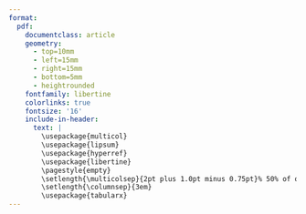 ```yaml
---
format: 
  pdf: 
    documentclass: article
    geometry:
      - top=10mm
      - left=15mm
      - right=15mm
      - bottom=5mm
      - heightrounded
    fontfamily: libertine
    colorlinks: true
    fontsize: '16'
    include-in-header: 
      text: |
        \usepackage{multicol}
        \usepackage{lipsum}
        \usepackage{hyperref}
        \usepackage{libertine}
        \pagestyle{empty}
        \setlength{\multicolsep}{2pt plus 1.0pt minus 0.75pt}% 50% of original values
        \setlength{\columnsep}{3em}
        \usepackage{tabularx}
---
```



<!-- TITLE -->
\begin{huge}\begin{center}{\bf ALEX BARTH, Ph.D.}\end{center}\end{huge}

<!-- CONTACT INFO -->
\begin{center}
Email: \href{mailto:alex.barth.science@gmail.com}{alex.barth.science@gmail.com} \\
ORCID: \href{https://orcid.org/0000-0001-7154-6260}{0000-0001-7154-6260} \\
\href{https://TheAlexBarth.Github.io}{TheAlexBarth.Github.io} \\
\end{center}
\vspace{15pt}

\begin{large}
  \textbf{RESEARCH EXPERIENCE}
  \vspace{3pt}
  \hrule
\end{large}
\begin{normalsize}
  \begin{tabularx}{\textwidth}{p{0.2\textwidth} >{\raggedright\arraybackslash}X}
    2024- & Postdoctoral Researcher, University of Texas, Marine Science Institute + Statistics \& Data Science \newline Advisors: \href{https://caseylab.weebly.com}{Dr. Jordan Casey} \& \href{https://mhooten.github.io}{Dr. Mevin Hooten}\\
    2019-2024 & Graduate Research Assistant, \href{https://www.zoo-plankton.net/}{\textbf{Stone Zooplankton Ecology Lab}}, University of South Carolina \newline Advisor: Dr. Joshua Stone\\
    2017-2019 & HAB Sampling Technician, \textbf{Southern California Coastal Ocean Observing System}, Cal Poly Center for Coastal Marine Science. \newline Advisors: Dr. Alexis Pasulka, Dr. Ryan Walter\\
    2018-2019 & Student Research Assistant, \textbf{Common Garden reciprocal cross of \textit{K. kelletii}}, Cal Poly \newline Adivsor: Dr. Crow White\\
    2017 & Senior Research Project, \textbf{Investigating a trophic cascade in the upper subtitle} \newline Wrigley Institute, Catalina Island. Advisor: Dr. Chris Lowe\\
    2017 & Summer Research Assistant, \textbf{Fishes of Texas}, University of Texas at Austin \newline Advisors: Adam Cohen, Dr. Dean Hendrickson
  \end{tabularx}
\end{normalsize}
\vspace{10pt}

<!-- EDUCATION: 1ST BULLET -->
\begin{large}
  \textbf{EDUCATION}
  \vspace{3pt}
  \hrule
  \begin{multicols}{2}
    \begin{flushleft}\textbf{Ph.D. Biological Sciences, Ecology}\end{flushleft}
    \begin{flushright} 2024\end{flushright}
  \end{multicols}
  \vspace{-0.17cm}
  \begin{multicols}{2}
    \begin{flushleft}University of South Carolina\end{flushleft}
  \end{multicols}
\end{large}

\vspace{0.05cm}

<!-- EDUCATION: 2ND BULLET -->
\begin{large}
  \begin{multicols}{2}
    \begin{flushleft}\textbf{B.S. Marine Science, Minor Statistics}\end{flushleft}
    \begin{flushright}2019\end{flushright}
  \end{multicols}
  \vspace{-0.17cm}
  \begin{multicols}{2}
    \begin{flushleft}
    Cal Poly, San Luis Obispo
    \end{flushleft}
  \end{multicols}
\end{large}
\vspace{10pt}


\begin{large}
  \textbf{TEACHING \& OUTREACH EXPERIENCE}
  \vspace{3pt}
  \hrule
\end{large}
\begin{normalsize}
  \textbf{Instructor of Record}\\
  \begin{tabularx}{\textwidth}{p{0.2\textwidth} >{\raggedright\arraybackslash}X}
    Fall 2023 & Principles of Ecology Lab, University of South Carolina (BIOL570L) \newline
    \href{https://thealexbarth.github.io/F2023_EcoLab/}{Archived Course Materials}
  \end{tabularx}\\
  \textbf{Workshops, Lectures, \& Training Modules}\\
  \begin{tabularx}{\textwidth}{p{0.2\textwidth} >{\raggedright\arraybackslash}X}
    Fall 2024 & Spooky Statistics, University of Texas MSI \newline
    \href{https://thealexbarth.github.io/Spooky_Statistics/}{A halloween-themed introduction to Bayesian statistics.}
  \end{tabularx}\\
  \textbf{Graduate Teaching Assistant (Lab Instructor)}\\
  \begin{tabularx}{\textwidth}{p{0.2\textwidth} >{\raggedright\arraybackslash}X}
    Spring 2023 & Invertebrate Zoology, USC (MSCI510L)\\
    Spring 2020 - Fall 2022 & Ecology \& Ecology Lab, USC (BIOL301L)\\
    Fall 2019 & Introduction to Biology Lab, USC (BIOL101L)
  \end{tabularx}\\
  \textbf{Undergraduate Student Mentorship}\\
  \begin{tabularx}{\textwidth}{p{0.2\textwidth} >{\raggedright\arraybackslash}X}
    2024- & Louis Stokes Alliance for Minority Participation (LSAMP), Texas A\&M Corpus Christi, Student Co-Advised with Dr. John Majoris. \newline Project: \textit{Community structure and biomass of mesozooplankton in the Mission-Aransas Estuary}.\\
    2024 Summer & Louis Stokes Alliance for Minority Participation Summer Research Academy, University of Texas \newline Project: \textit{Changes in plankton biodiversity following salinity regime shifts}\\
    2022-2023 & Magellan Scholar Program, University of South Carolina \newline Project: \textit{Characterizing trichodesmium patterns in oligotrophic oceans through in-situ imaging}
  \end{tabularx}\\
  \textbf{Guest Lectures}\\
  \begin{tabularx}{\textwidth}{p{0.2\textwidth} >{\raggedright\arraybackslash}X}
    Fall 2024 & MNS101: Undergraduate Seminar in Marine Science, UT Austin\\
    Fall 2022 & CSCE585: Machine Learning Systems, USC\\
    Fall 2020 & Ocean Sampling Techniques, Cal Poly
  \end{tabularx}\\
  \textbf{Outreach Programs}\\
  \begin{tabularx}{\textwidth}{p{0.2\textwidth} >{\raggedright\arraybackslash}X}
    2020-2022 & PlanktoScope development and outreach program, University of South Carolina and North Inlet-Winyah Bay National Estuarine Research Reserve\\
    2018-2019 & Outreach Diver, Dive Beneath the Surface, Cal Poly\\
    2018, 2019 & Group Instuctor, Learn by Doing Lab Cal Poly\\
    2016 & Informal Education Assistant, Greater Cleveland Aquarium
  \end{tabularx}
\end{normalsize}
\pagebreak

<!-- Research Funding -->
\begin{large}
  \textbf{GRANTS \& AWARDS}
  \vspace{3pt}
  \hrule
\end{large}
\begin{normalsize}
  \begin{tabularx}{\textwidth}{p{0.2\textwidth} >{\raggedright\arraybackslash}X}
    2024-2025 & \textbf{Impact 2075}, Texas Gulf Coast Research Center, \$249,947 \newline PIs: Dr. Jordan Casey, Dr. Mevin Hooten. Co-investigators: \textbf{Dr. Alex Barth$^{*}$}, Dr. Zach Olson. \newline \textit{Untangling food webs along the Texas Gulf Coast to predict the future of estuarine ecosystems.} \newline $^{*}$ co-wrote proposal with Drs. Casey \& Hooten.\\
    2024 & \textbf{Jeffery Barnsdale Memorial Fellowship}, University of South Carolina, \$1,000\\
    2023 & \textbf{Graduate Travel Grant}, University of South Carolina, \$500\\
    2023-2024 & \textbf{FlowCam Graduate Research Grant}, Equipment and Travel \newline \textit{Using FlowCam to characterize microplankton communities following intense rainfall events}\\
    2023 & \textbf{Elsie Taber Fellowship}, University of South Carolina, \$2,500\\
    2023 & \textbf{Graduate Travel Grant}, University of South Carolina, \$800\\
    2023 & \textbf{Slocum Lunz Foundation}, \$1,130 \newline \textit{A combined experimental-observational approach to measure whole-community responses to storm events in estuaries}\\
    2022 & \textbf{Elsie Taber Fellowship}, University of South Carolina, \$2,980 \newline \textit{Collaborative Research with NOAA Pacific Islands Fisheries Science Center} \\
    2021-2022 & \textbf{SPARC Graduate Research Grant}, \$4,979 \newline \textit{Establishing community-based science monitoring of zooplankton communities’ response to harmful algae through low-cost imaging tools} \\
    2019-2023 & \textbf{Presidential Fellowship}, University of South Carolina, \$40,000 \newline \textit{University-wide fellowship for top doctoral students}\\
    2019, 2021 & \textbf{NSF GRFP}, Hononable Mention (2x) \\
    2019 & \textbf{Frost Student Research Award}, \$500 \newline \textit{A common-garden, reciprocal cross of K. kelletii}
  \end{tabularx}
\end{normalsize}
\vspace{10pt}


<!-- Publications -->
\begin{large}
  \textbf{PUBLICATIONS}
  \vspace{3pt}
  \hrule
\end{large}
\begin{normalsize}
  \begin{tabularx}{\textwidth}{p{0.2\textwidth} >{\raggedright\arraybackslash}X}
    2024 & Cohen NR. Krinos AI. ... \textbf{Barth AB.} ... et al. Protistan metabolism across the western North Atlantic Ocean revealed through autonous underwater profiling. \textit{Nature Comms.}. \href{https://doi.org/10.1038/s41467-024-51583-4}{doi: 10.1038/s41467-024-51583-4}\\
    2024 & \textbf{Barth AJ.} Blanco-Berical L. Johnson R. Stone J. Rhizaria in the oligotrophic ocean exhibit temporal and vertical variability. \textit{Deep Sea Research Part I}. \href{https://doi.org/10.1016/j.dsr.2024.104371}{doi: 10.1016/j.dsr.2024.104371}\\
    2024 & \textbf{Barth AJ.} Stone JP. Understanding the picture: the promise and challenges of in-situ imagery data in the study of plankton ecology. \textit{Journal of Plankton Research: Horizons}\\
    2023 & \textbf{Barth A.} Johnson R. Stone J. Size and transparency influence diel vertical migration patterns in copepods. \textit{Limnology and Oceanogrphy}. \href{https://doi.org/10.1002/lno.12461}{doi: 10.1002/lno.12461}\\
    2023 & Kenitz KM. Orenstein EC. Anderson CR. \textbf{Barth AJ.} et al. Convening expert taxonomists to build image libraries for training automated classifiers. \textit{Limnol. Oceanogr. Bulletin}. \href{https://doi.org/10.1002/lob.10584}{doi: 10.1002/lob.10584}\\
    2022 & \textbf{Barth A.} Stone J. Comparison of an \textit{in situ} device and net-based method to study mesozooplankton communities in an oligotrophic system. \textit{Front. Mar Sci}. \href{https://doi.org/10.3389/fmars.2022.898057}{doi: 10.3389/fmars.2022.898057}\\
    2020 & \textbf{Barth A.} Walter RK. Robbins I. Pasulka A. Seasonal and interannual variability of phytoplankton abundance and community composition on the Central Coast of California. \textit{Mar. Ecol. Prog. Ser.} \href{https://doi.org/10.3354/meps13245}{doi: 10.3354/meps13245}
  \end{tabularx}
\end{normalsize}
\vspace{10pt}


<!-- Service Activities -->
\begin{large}
  \textbf{SERVICE}
  \vspace{3pt}
  \hrule
\end{large}
\begin{normalsize}
  \begin{tabularx}{\textwidth}{p{0.2\textwidth} >{\raggedright\arraybackslash}X}
    Grant Review & \textbf{National Science Centre (NCN) Poland External Reviewer.}\\
    Journal Reviewer & \textbf{Estuaries \& Coasts, Nature Comm. Earth and Environment, Journal of Geophysical Research, Journal of Plankton Research, Limnology \& Oceanography: Methods, Limnology \& Oceanography}\\
    2024 & Expert Panel Member, National Science Centre (NCN) Poland. \newline  Krakow, Poland. Provided review on 14 proposals and participated in panel evaluation. \\
    2022-2023 & Co-Chair Graduate Stipend \& Cost-of-Living Committee, USC\\
    2022-2023 & Secretary of Data Management, Graduate Student Association of USC\\
    2021-2022 & Service Chair, Graduate Association of Biological Sciences of USC\\
    2019-2021 & Presidential Fellows Advisory Council, USC\\
    2019-2024 & Member, Graduate Association of Biological Sciences, USC\\
    2016-2019 & Member, Marine Science Club, Cal Poly
  \end{tabularx}
\end{normalsize}
\vspace{10pt}


<!-- Public Software Packages -->
\pagebreak
\begin{large}
  \textbf{PUBLIC SOFTWARE PACKAGES}
  \vspace{3pt}
  \hrule
\end{large}
\begin{normalsize}
  \begin{tabularx}{\textwidth}{p{0.2\textwidth} >{\raggedright\arraybackslash}X}
    (DEV) Ver 0.0.0.9 & Flowprocess. A processing pipeline for flowcam output (Visual SpreadSheet 6) to be best formatted for Ecotaxa entry. R. \href{https://github.com/TheAlexBarth/FlowProcess/tree/main}{https://github.com/TheAlexBarth/FlowProcess}\\
    (DEV) Ver 1.2.2.9 & EcotaxaTools. A toolkit to process output files from the web application Ecotaxa. R. \href{https://github.com/TheAlexBarth/EcotaxaTools}{https://github.com/TheAlexBarth/EcotaxaTools.}\\
    Ver 0.2.0 & ggusc. A color palette for University of South Carolina color schemes. R. \href{https://github.com/TheAlexBarth/ggusc}{https://github.com/TheAlexBarth/ggusc}
  \end{tabularx}
\end{normalsize}
\vspace{10pt}


<!-- Field & Oceanographic Experince & Certification -->
\begin{large}
  \textbf{FIELD \& OCEANOGRAPHIC EXPERIENCE}
  \vspace{3pt}
  \hrule
\end{large}
\begin{normalsize}
  \begin{tabularx}{\textwidth}{p{0.2\textwidth} >{\raggedright\arraybackslash}X}
    2024 & \textbf{R/V Atlantic Explorer, BATS-Rhizaria Spring Bloom Cruise}\\
    2022 & \textbf{R/V Oscar Elton Sette, Big Eye Tuna Oceanography Cruise}\\
    2019 & \textbf{R/V Atlantic Explorer, BATS, July Cruise}\\
    2018 & Scientific Diver Certification, \textbf{American Academy of Underwater Scientists (AAUS)}\\
    2017 & Small Boat Certification, \textbf{NASBLA}, California
  \end{tabularx}
\end{normalsize}


<!-- Presentations -->
\begin{large}
  \textbf{PRESENTATIONS \& SEMINARS}
  \vspace{3pt}
  \hrule
\end{large}
\begin{normalsize}
  \textbf{Seminars \& Invited Talks}\\
  \begin{tabularx}{\textwidth}{p{0.2\textwidth} >{\raggedright\arraybackslash}X}
    Feb 2024 & Doctoral Defense Seminar \newline Title: \textit{Illuminating the mesopelagic through in-situ imaging of plankton communities.}\\
    Dec 2023 & USC Ecology Seminar \newline Title: \textit{Microplankton responses to intense rainfall events.}\\
    Mar 2023 & Invited Seminar, British Antartic Survey, Cambridge UK \newline Title: \textit{Plankton Paparazzi: How can in situ imaging reveal new patterns in plankton ecology?}\\
    April 2022 & USC Presidential Fellows Seminar \newline Title: \textit{Plankton control the world: New ways to understand the global overlords.}\\
    Feb 2022 & USC Ecology Seminar \newline Title: \textit{Plankon from the great blue to our local shores}\\
    Jun 2021 & USC Ecology Seminar \newline Title: \textit{Ocean Monsters: Giant protists and their role in zooplankton communities}
  \end{tabularx}
  \textbf{Conference \& Workshops}\\
  \begin{tabularx}{\textwidth}{p{0.2\textwidth} >{\raggedright\arraybackslash}X}
    OSM 2023 & \textbf{Barth A.} Smith E. Pinckney J. Krask J. Stone J. Determining the impact of severe rain events on phytoplankton communities through HPLC \& FlowCam. Oral Presentation.\\ 
    CERF 2023 & \textbf{Barth A.} Stone J. A combined observational-experimental approach to identify the influence of rain on plankton communities. Oral Presentation.\\
    ASLO 2023 & Stone JP. \textbf{Barth AJ.} Rykaczewski R. Wren J. Effects of the ETNP oxygen deficient zone on zooplankton communities and vertical migration. Co-author.\\
    ASLO 2023 & \textbf{Barth AJ.} Stone JP. Occupancy modelling of imagery data can reveal zooplankton vertical patterns and patchiness. Oral Presentation.\\
    UVP User Meeting, Villefrance 2022 & \textbf{Barth AJ}. EcotaxaTools: an open-source R. package for managing Ecotaxa data. Oral Presentation.\\
    UVP User Meeting, Villefrance 2022 & \textbf{Barth AJ}. Stone JP. UVP5HD comparisons to MOCNESS zooplankton abundance estimates and other observations from over a year of deployments in the Sargasso Sea.\\
    International Conference on Copepoda 2022 & \textbf{Barth AJ.} Stone JP. Migrator Morphology: In situ observations of copepod diel vertical migration. Oral Presentation.\\
    SEERS 2022 & \textbf{Barth AJ.} Stone JP. Improving citizen science phytoplankton monitoring thorugh a low-cost, open-source imaging device. Poster\\
    OSM 2022 & Pasulka AL. Walter RK. \textbf{Barth AJ}. Gilbert J. Robbins IR. Phytoplankton phenological shifts as indicators of oceanographic change in Central California. Co-author.\\
    PlankoScope Workshop 2021 & \textbf{Barth AJ.} PlanktoScope Progress and Plans. Oral Presentation.\\
    ASLO 2021 & Stone JP. \textbf{Barth AJ.} In-situ quantification of zooplankton around the oxygen minimum zone in the Sargasso Sea. Co-author.\\
    ASLO 2021 & \textbf{Barth AJ.} Stone JP. Quantifying Rhizaria abundance and ecology in the oligotrophic ocean. Oral Presentation\\
    OSM 2020 & \textbf{Barth AJ.} Walter RK. Robbins IR. Pasulka AL. Seasonal and interannual variability of phytoplankton abundance and community composition on the Central Coast of California. Poster.
  \end{tabularx}
\end{normalsize}
\vspace{10pt}